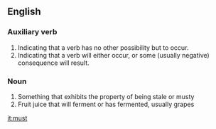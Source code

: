 ==English==
=== Auxiliary verb ===
#Indicating that a verb has no other possibility but to occur.
#Indicating that a verb will either occur, or some (usually negative) consequence will result.

=== Noun ===
#Something that exhibits the property of being stale or musty
#Fruit juice that will ferment or has fermented, usually grapes

[[it:must]]